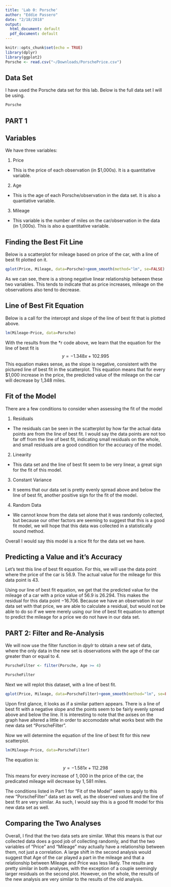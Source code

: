 ```yaml
---
title: 'Lab 0: Porsche'
author: "Eddie Passero"
date: "2/18/2018"
output:
  html_document: default
  pdf_document: default
---
```


```r
knitr::opts_chunk$set(echo = TRUE)
library(dplyr)
library(ggplot2)
Porsche <- read.csv("~/Downloads/PorschePrice.csv")
```

## Data Set

I have used the Porsche data set for this lab. Below is the full data set I will be using.

```r
Porsche
```

## PART 1
## Variables

We have three variables:

1. Price
  
  + This is the price of each observation (in $1,000s). It is a quantitative variable. 
  
2. Age

  + This is the age of each Porsche/observation in the data set. It is also a quantiative variable.
  
3. Mileage

  + This variable is the number of miles on the car/observation in the data (in 1,000s). This is also a quantitative variable. 


## Finding the Best Fit Line

Below is a scatterplot for mileage based on price of the car, with a line of best fit plotted on it.

```r
qplot(Price, Mileage, data=Porsche)+geom_smooth(method="lm", se=FALSE)
```

As we can see, there is a strong negative linear relationship between these two variables. This tends to indicate that as price increases, mileage on the observations also tend to decrease.

## Line of Best Fit Equation

Below is a call for the intercept and slope of the line of best fit that is plotted above.

```r
lm(Mileage~Price, data=Porsche)
```

With the results from the *r code above, we learn that the equation for the line of best fit is $$ y = -1.348x + 102.995 $$ This equation makes sense, as the slope is negative, consistent with the pictured line of best fit in the scatterplot. This equation means that for every $1,000 increase in the price, the predicted value of the mileage on the car will decrease by 1,348 miles.

## Fit of the Model

There are a few conditions to consider when assessing the fit of the model

1. Residuals

  + The residuals can be seen in the scatterplot by how far the actual data points are from the line of best fit. I would say the data points are not too far off from the line of best fit, indicating small residuals on the whole, and small residuals are a good condition for the accuracy of the model.
  
2. Linearity

  + This data set and the line of best fit seem to be very linear, a great sign for the fit of this model.
  
3. Constant Variance

  + It seems that our data set is pretty evenly spread above and below the line of best fit, another positive sign for the fit of the model.
  
4. Random Data

  + We cannot know from the data set alone that it was randomly collected, but because our other factors are seeming to suggest that this is a good fit model, we will hope that this data was collected in a statistically sound method.
  
Overall I would say this model is a nice fit for the data set we have.

## Predicting a Value and it's Accuracy

Let's test this line of best fit equation. For this, we will use the data point where the price of the car is $56.9$. The actual value for the mileage for this data point is $43$.

Using our line of best fit equation, we get that the predicted value for the mileage of a car with a price value of $56.9$ is $26.294$. This makes the residual for this data point $-16.706$. Because we have an observation in our data set with that price, we are able to calculate a residual, but would not be able to do so if we were merely using our line of best fit equation to attempt to predict the mileage for a price we do not have in our data set.

## PART 2: Filter and Re-Analysis

We will now use the filter function in $dpylr$ to obtain a new set of data, where the only data in the new set is observations with the age of the car greater than or equal to $4$.

```r
PorscheFilter <- filter(Porsche, Age >= 4)
```

```r
PorscheFilter
```

Next we will replot this dataset, with a line of best fit.

```r
qplot(Price, Mileage, data=PorscheFilter)+geom_smooth(method="lm", se=FALSE)
```

Upon first glance, it looks as if a similar pattern appears. There is a line of best fit with a negative slope and the points seem to be fairly evenly spread above and below the line. It is interesting to note that the axises on the graph have altered a little in order to accomodate what works best with the new data set "PorscheFilter". 

Now we will determine the equation of the line of best fit for this new scatterplot.

```r
lm(Mileage~Price, data=PorscheFilter)
```

The equation is:
 $$ y = -1.581x + 112.298 $$
 This means for every increase of $1,000$ in the price of the car, the predicated mileage will decrease by $1,581$ miles.

The conditions listed in Part 1 for "Fit of the Model" seem to apply to this new "PorscheFilter" data set as well, as the observed values and the line of best fit are very similar. As such, I would say this is a good fit model for this new data set as well.

## Comparing the Two Analyses
Overall, I find that the two data sets are similar. What this means is that our collected data does a good job of collecting randomly, and that the two variables of "Price" and "Mileage" may actually have a relationship between them, not just a correlation. A large shift in the second analysis would suggest that Age of the car played a part in the mileage and that a relationship between Mileage and Price was less likely. The results are pretty similar in both analyses, with the exception of a couple seemingly larger residuals on the second plot. However, on the whole, the results of the new analysis are very similar to the results of the old analysis.